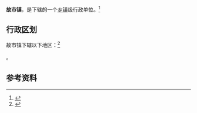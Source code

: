 {{中国乡级行政区|61/05/02/102/000}}

'''故市镇'''，是{{PRC admin/fullname|61/05/02/102/000|3}}下辖的一个[[乡镇|乡镇]]级行政单位。<ref>{{PRC admin/ref sgc|{{PRC admin/parent|61/05/02/102/000}}}}</ref>

== 行政区划 ==

故市镇下辖以下地区：<ref>{{PRC admin/ref sgc|61/05/02/102/000}}</ref>

{{PRC admin/children|61/05/02/102/000}}。

== 参考资料 ==

{{reflist}}

{{行政区划小作品}}
{{PRC admin/navcat|61/05/02/102/000}}